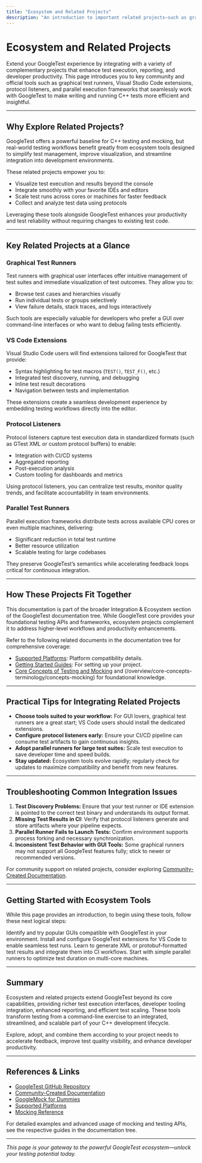 ```yaml
---
title: "Ecosystem and Related Projects"
description: "An introduction to important related projects—such as graphical test runners, VS Code extensions, protocol listeners, and parallel test runners—that further enhance your testing experience when used with GoogleTest."
---
```


# Ecosystem and Related Projects

Extend your GoogleTest experience by integrating with a variety of complementary projects that enhance test execution, reporting, and developer productivity. This page introduces you to key community and official tools such as graphical test runners, Visual Studio Code extensions, protocol listeners, and parallel execution frameworks that seamlessly work with GoogleTest to make writing and running C++ tests more efficient and insightful.

---

## Why Explore Related Projects?
GoogleTest offers a powerful baseline for C++ testing and mocking, but real-world testing workflows benefit greatly from ecosystem tools designed to simplify test management, improve visualization, and streamline integration into development environments.

These related projects empower you to:

- Visualize test execution and results beyond the console
- Integrate smoothly with your favorite IDEs and editors
- Scale test runs across cores or machines for faster feedback
- Collect and analyze test data using protocols

Leveraging these tools alongside GoogleTest enhances your productivity and test reliability without requiring changes to existing test code.

---

## Key Related Projects at a Glance

### Graphical Test Runners
Test runners with graphical user interfaces offer intuitive management of test suites and immediate visualization of test outcomes. They allow you to:

- Browse test cases and hierarchies visually
- Run individual tests or groups selectively
- View failure details, stack traces, and logs interactively

Such tools are especially valuable for developers who prefer a GUI over command-line interfaces or who want to debug failing tests efficiently.

### VS Code Extensions
Visual Studio Code users will find extensions tailored for GoogleTest that provide:

- Syntax highlighting for test macros (`TEST()`, `TEST_F()`, etc.)
- Integrated test discovery, running, and debugging
- Inline test result decorations
- Navigation between tests and implementation

These extensions create a seamless development experience by embedding testing workflows directly into the editor.

### Protocol Listeners
Protocol listeners capture test execution data in standardized formats (such as GTest XML or custom protocol buffers) to enable:

- Integration with CI/CD systems
- Aggregated reporting
- Post-execution analysis
- Custom tooling for dashboards and metrics

Using protocol listeners, you can centralize test results, monitor quality trends, and facilitate accountability in team environments.

### Parallel Test Runners
Parallel execution frameworks distribute tests across available CPU cores or even multiple machines, delivering:

- Significant reduction in total test runtime
- Better resource utilization
- Scalable testing for large codebases

They preserve GoogleTest’s semantics while accelerating feedback loops critical for continuous integration.

---

## How These Projects Fit Together

This documentation is part of the broader Integration & Ecosystem section of the GoogleTest documentation tree. While GoogleTest core provides your foundational testing APIs and frameworks, ecosystem projects complement it to address higher-level workflows and productivity enhancements.

Refer to the following related documents in the documentation tree for comprehensive coverage:

- [Supported Platforms](/overview/integration-and-ecosystem/supported-platforms): Platform compatibility details.
- [Getting Started Guides](/getting-started/introduction-requirements/what-is-googletest): For setting up your project.
- [Core Concepts of Testing and Mocking](/overview/core-concepts-terminology/concepts-testing) and (/overview/core-concepts-terminology/concepts-mocking) for foundational knowledge.

---

## Practical Tips for Integrating Related Projects

- **Choose tools suited to your workflow:** For GUI lovers, graphical test runners are a great start; VS Code users should install the dedicated extensions.
- **Configure protocol listeners early:** Ensure your CI/CD pipeline can consume test artifacts to gain continuous insights.
- **Adopt parallel runners for large test suites:** Scale test execution to save developer time and speed builds.
- **Stay updated:** Ecosystem tools evolve rapidly; regularly check for updates to maximize compatibility and benefit from new features.

---

## Troubleshooting Common Integration Issues

1. **Test Discovery Problems:** Ensure that your test runner or IDE extension is pointed to the correct test binary and understands its output format.
2. **Missing Test Results in CI:** Verify that protocol listeners generate and store artifacts where your pipeline expects.
3. **Parallel Runner Fails to Launch Tests:** Confirm environment supports process forking and necessary synchronization.
4. **Inconsistent Test Behavior with GUI Tools:** Some graphical runners may not support all GoogleTest features fully; stick to newer or recommended versions.

For community support on related projects, consider exploring [Community-Created Documentation](../docs/community_created_documentation.md).

---

## Getting Started with Ecosystem Tools

While this page provides an introduction, to begin using these tools, follow these next logical steps:

<Steps>
<Step title="Explore Graphical Test Runners">
Identify and try popular GUIs compatible with GoogleTest in your environment.
</Step>
<Step title="Set Up VS Code Extensions">
Install and configure GoogleTest extensions for VS Code to enable seamless test runs.
</Step>
<Step title="Enable Protocol Listeners in Your Tests">
Learn to generate XML or protobuf-formatted test results and integrate them into CI workflows.
</Step>
<Step title="Implement Parallel Test Execution">
Start with simple parallel runners to optimize test duration on multi-core machines.
</Step>
</Steps>

---

## Summary
Ecosystem and related projects extend GoogleTest beyond its core capabilities, providing richer test execution interfaces, developer tooling integration, enhanced reporting, and efficient test scaling. These tools transform testing from a command-line exercise to an integrated, streamlined, and scalable part of your C++ development lifecycle.

Explore, adopt, and combine them according to your project needs to accelerate feedback, improve test quality visibility, and enhance developer productivity.

---

## References & Links

- [GoogleTest GitHub Repository](https://github.com/google/googletest)
- [Community-Created Documentation](../docs/community_created_documentation.md)
- [GoogleMock for Dummies](../docs/gmock_for_dummies.md)
- [Supported Platforms](../overview/integration-and-ecosystem/supported-platforms.md)
- [Mocking Reference](../docs/reference/mocking.md)

For detailed examples and advanced usage of mocking and testing APIs, see the respective guides in the documentation tree.

---

*This page is your gateway to the powerful GoogleTest ecosystem—unlock your testing potential today.*